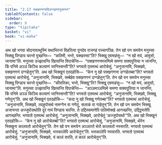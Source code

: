 ```yaml
---
title: "2.17 पक्खगणनादिउग्गहणानुजानन"
tableOfContents: false
sidebar:
  order: 9
type: "tipitaka"
basket: "vi"
book: "vi-maha"
---
```



<DynamicBreadcrumb />

<Division number="156" book="vi-maha">

<Paragraph number="653" book="vi-maha">
अथ खो भगवा चोदनावत्थुस्मिं यथाभिरन्तं विहरित्वा पुनदेव राजगहं पच्चागञ्छि.
</Paragraph>

<Paragraph number="654" book="vi-maha">
तेन खो पन समयेन मनुस्सा भिक्खू पिण्डाय चरन्ते पुच्छन्ति—  “कतिमी, भन्ते, पक्खस्सा”ति? भिक्खू एवमाहंसु—  “न खो मयं, आवुसो, जानामा”ति. मनुस्सा उज्झायन्ति खिय्यन्ति विपाचेन्ति—  “पक्खगणनमत्तम्पिमे समणा सक्यपुत्तिया न जानन्ति, किं पनिमे अञ्ञं किञ्चि कल्याणं जानिस्सन्ती”ति? भगवतो एतमत्थं आरोचेसुं. “अनुजानामि, भिक्खवे, पक्खगणनं उग्गहेतुन्”ति. अथ खो भिक्खूनं एतदहोसि—  “केन नु खो पक्खगणना उग्गहेतब्बा”ति? भगवतो एतमत्थं आरोचेसुं. “अनुजानामि, भिक्खवे, सब्बेहेव पक्खगणनं उग्गहेतुन्”ति.
</Paragraph>

</Division>
<Division number="157" book="vi-maha">

<Paragraph number="655" book="vi-maha">
तेन खो पन समयेन मनुस्सा भिक्खू पिण्डाय चरन्ते पुच्छन्ति—  “कीवतिका, भन्ते, भिक्खू”ति? भिक्खू एवमाहंसु—  “न खो मयं, आवुसो, जानामा”ति. मनुस्सा उज्झायन्ति खिय्यन्ति विपाचेन्ति—  “अञ्ञमञ्ञम्पिमे समणा सक्यपुत्तिया न जानन्ति, किं पनिमे अञ्ञं किञ्चि कल्याणं जानिस्सन्ती”ति? भगवतो एतमत्थं आरोचेसुं. “अनुजानामि, भिक्खवे, भिक्खू गणेतुन्”ति.
</Paragraph>

<Paragraph number="656" book="vi-maha">
अथ खो भिक्खूनं एतदहोसि—  “कदा नु खो भिक्खू गणेतब्बा”ति? भगवतो एतमत्थं आरोचेसुं. “अनुजानामि, भिक्खवे, तदहुपोसथे नामग्गेन वा गणेतुं, सलाकं वा गाहेतुन्”ति.
</Paragraph>

</Division>
<Division number="158" book="vi-maha">

<Paragraph number="657" book="vi-maha">
तेन खो पन समयेन भिक्खू अजानन्ता अज्जुपोसथोति दूरं गामं पिण्डाय चरन्ति. ते उद्दिस्समानेपि पातिमोक्खे आगच्छन्ति, उद्दिट्ठमत्तेपि आगच्छन्ति. भगवतो एतमत्थं आरोचेसुं. “अनुजानामि, भिक्खवे, आरोचेतुं ‘अज्जुपोसथो’”ति.
</Paragraph>

<Paragraph number="658" book="vi-maha">
अथ खो भिक्खूनं एतदहोसि—  “केन नु खो आरोचेतब्बो”ति? भगवतो एतमत्थं आरोचेसुं. “अनुजानामि, भिक्खवे, थेरेन भिक्खुना कालवतो आरोचेतुन्”ति.
</Paragraph>

<Paragraph number="659" book="vi-maha">
तेन खो पन समयेन अञ्ञतरो थेरो कालवतो नस्सरति. भगवतो एतमत्थं आरोचेसुं. “अनुजानामि, भिक्खवे, भत्तकालेपि आरोचेतुन्”ति.
</Paragraph>

<Paragraph number="660" book="vi-maha">
भत्तकालेपि नस्सरति. भगवतो एतमत्थं आरोचेसुं. “अनुजानामि, भिक्खवे, यं कालं सरति, तं कालं आरोचेतुन्”ति.
</Paragraph>
</Division>